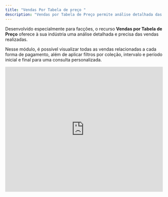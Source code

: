 ```yaml
---
title: "Vendas Por Tabela de preço "
description: "Vendas por Tabela de Preço permite análise detalhada das vendas por forma de pagamento com filtros variados."
---
```


Desenvolvido especialmente para facções, o recurso **Vendas por Tabela de Preço** oferece à sua indústria uma análise detalhada e precisa das vendas realizadas.

Nesse módulo, é possível visualizar todas as vendas relacionadas a cada forma de pagamento, além de aplicar filtros por coleção, intervalo e período inicial e final para uma consulta personalizada.

<iframe width="100%" height="400" src="https://www.youtube.com/embed/X1Hv5YLqrhg?si=8E3JtolnTcAGvd2U" title="YouTube video player" frameborder="0" allow="accelerometer; autoplay; clipboard-write; encrypted-media; gyroscope; picture-in-picture; web-share" referrerpolicy="strict-origin-when-cross-origin" allowfullscreen />
